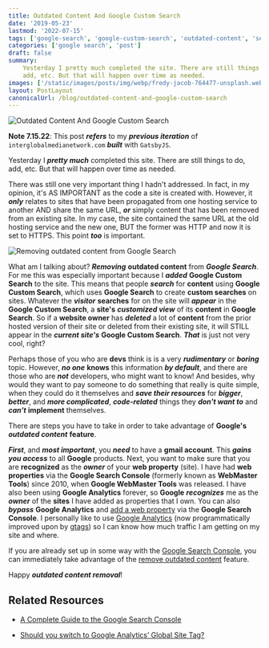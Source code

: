 ```yaml
---
title: Outdated Content And Google Custom Search
date: '2019-05-23'
lastmod: '2022-07-15'
tags: ['google-search', 'google-custom-search', 'outdated-content', 'seo']
categories: ['google search', 'post']
draft: false
summary:
    Yesterday I pretty much completed the site. There are still things to do,
    add, etc. But that will happen over time as needed.
images: ['/static/images/posts/img/webp/fredy-jacob-764477-unsplash.webp']
layout: PostLayout
canonicalUrl: /blog/outdated-content-and-google-custom-search
---
```


![Outdated Content And Google Custom Search](/static/images/posts/img/webp/fredy-jacob-764477-unsplash.webp)

**Note 7.15.22**: This post **_refers_** to my **_previous iteration_** of
`interglobalmedianetwork.com` **_built_** with `GatsbyJS`.

Yesterday I **_pretty much_** completed this site. There are still things to do,
add, etc. But that will happen over time as needed.

There was still one very important thing I hadn't addressed. In fact, in my
opinion, it's AS IMPORTANT as the code a site is created with. However, it
**_only_** relates to sites that have been propagated from one hosting service
to another AND share the same URL, **_or_** simply content that has been removed
from an existing site. In my case, the site contained the same URL at the old
hosting service and the new one, BUT the former was HTTP and now it is set to
HTTPS. This point **_too_** is important.

![Removing outdated content from Google Search](/static/images/posts/img/webp/remove-outdated-content.webp)

What am I talking about? **_Removing_** **outdated content** from **_Google
Search_**. For me this was especially important because I **_added_** **Google
Custom Search** to the site. This means that people **_search_** for **content**
using **Google Custom Search**, which uses **Google Search** to create **custom
searches** on sites. Whatever the **_visitor_** **searches** for on the site
will **_appear_** in the **Google Custom Search**, a **site's** **_customized
view_** of its **content** in **Google Search**. So if a **website owner** has
**_deleted_** a lot of **content** from the prior hosted version of their site
or deleted from their existing site, it will STILL appear in the **_current
site's_** **Google Custom Search**. **_That_** is just not very cool, right?

Perhaps those of you who are **devs** think is is a very **_rudimentary_** or
**_boring_** topic. However, **_no one_** **knows** this information **_by
default_**, and there are those who are **_not_** developers, who might want to
know! And besides, why would they want to pay someone to do something that
really is quite simple, when they could do it themselves and **_save their
resources_** for **_bigger_**, **_better_**, and **_more complicated_**,
**_code-related_** things they **_don't want to_** and **_can't_** **implement**
themselves.

There are steps you have to take in order to take advantage of **Google's**
**_outdated content_** **feature**.

**_First_**, and **_most important_**, you **_need_** to have a **gmail
account**. This **_gains you access_** to all **Google** products. Next, you
want to make sure that you are **recognized** as the **_owner_** of your **web
property** (site). I have had **web properties** via the **Google Search
Console** (formerly known as **WebMaster Tools**) since 2010, when **Google
WebMaster Tools** was released. I have also been using **Google Analytics**
forever, so **Google** **_recognizes_** me as the **_owner_** of the **sites** I
have added as properties that I own. You can also **_bypass_** **Google
Analytics** and
[add a web property](https://search.google.com/search-console/about) via the
**Google Search Console**. I personally like to use
[Google Analytics](https://analytics.google.com/analytics/web/) (now
programmatically improved upon by
[gtags](https://developers.google.com/analytics/devguides/collection/gtagjs/))
so I can know how much traffic I am getting on my site and where.

If you are already set up in some way with the
[Google Search Console](https://search.google.com/search-console/about), you can
immediately take advantage of the
[remove outdated content](https://support.google.com/websearch/answer/6349986?hl=en)
feature.

Happy **_outdated content removal_**!

## Related Resources

-   [A Complete Guide to the Google Search Console](https://www.searchenginejournal.com/google-search-console-guide/209318/#close)

-   [Should you switch to Google Analytics’ Global Site Tag?](https://juliencoquet.com/en/2017/09/11/switch-google-analytics-global-site-tag/)
